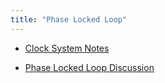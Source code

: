 ```yaml
---
title: "Phase Locked Loop"
---
```


- [Clock System Notes](assets/ClockSystem.pdf){target="_blank"}

- [Phase Locked Loop Discussion](assets/CMPE1250_PLL_Discussion.pdf){target="_blank"}




